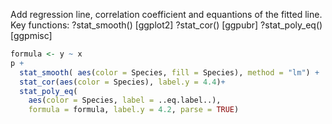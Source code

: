 Add regression line, correlation coefficient and equantions of the fitted line. Key functions: ?stat_smooth() [ggplot2]
?stat_cor() [ggpubr]
?stat_poly_eq()[ggpmisc]

```{r}
formula <- y ~ x
p + 
  stat_smooth( aes(color = Species, fill = Species), method = "lm") +
  stat_cor(aes(color = Species), label.y = 4.4)+
  stat_poly_eq(
    aes(color = Species, label = ..eq.label..),
    formula = formula, label.y = 4.2, parse = TRUE)
```

